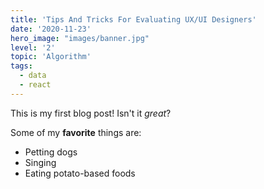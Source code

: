 ```yaml
---
title: 'Tips And Tricks For Evaluating UX/UI Designers'
date: '2020-11-23'
hero_image: "images/banner.jpg"
level: '2'
topic: 'Algorithm'
tags:
  - data
  - react
---
```


This is my first blog post! Isn't it _great_?

Some of my **favorite** things are:

- Petting dogs
- Singing
- Eating potato-based foods
